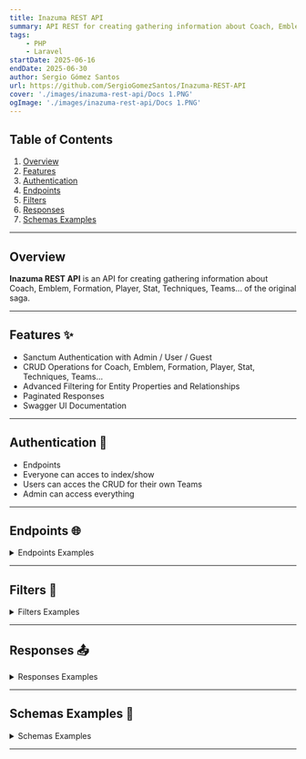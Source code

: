 ```yaml
---
title: Inazuma REST API
summary: API REST for creating gathering information about Coach, Emblem, Formation, Player, Stat, Techniques, Teams... of the original saga.
tags:
    - PHP
    - Laravel
startDate: 2025-06-16
endDate: 2025-06-30
author: Sergio Gómez Santos
url: https://github.com/SergioGomezSantos/Inazuma-REST-API
cover: './images/inazuma-rest-api/Docs 1.PNG'
ogImage: './images/inazuma-rest-api/Docs 1.PNG'
---
```


## Table of Contents
1. [Overview](#overview)
2. [Features](#features)
3. [Authentication](#authentication)
4. [Endpoints](#endpoints)
5. [Filters](#filters)
6. [Responses](#responses)
6. [Schemas Examples](#schemas-examples)

---

## Overview
**Inazuma REST API** is an API for creating gathering information about Coach, Emblem, Formation, Player, Stat, Techniques, Teams... of the original saga.

---

## Features ✨
- Sanctum Authentication with Admin / User / Guest
- CRUD Operations for Coach, Emblem, Formation, Player, Stat, Techniques, Teams...
- Advanced Filtering for Entity Properties and Relationships
- Paginated Responses
- Swagger UI Documentation

---

## Authentication 🔑
- Endpoints
- Everyone can acces to index/show
- Users can acces the CRUD for their own Teams
- Admin can access everything

---

## Endpoints 🌐
<details>
<summary>Endpoints Examples</summary>

![Docs 1](./images/inazuma-rest-api/Docs%201.PNG)
![Docs 2](./images/inazuma-rest-api/Docs%202.PNG)
![Docs 3](./images/inazuma-rest-api/Docs%203.PNG)

</details>

---

## Filters 🔎
<details>
<summary>Filters Examples</summary>

![Filters](./images/inazuma-rest-api/Filters.PNG)
![Filters 2](./images/inazuma-rest-api/Filters%202.PNG)

</details>

---

## Responses 📤 
<details>
<summary>Responses Examples</summary>

![Responses](./images/inazuma-rest-api/Responses.PNG)
![Responses 2](./images/inazuma-rest-api/Responses%202.PNG)

</details>

---

## Schemas Examples 📝 
<details>
<summary>Schemas Examples</summary>

![Schemas 1](./images/inazuma-rest-api/Schemas%201.PNG)
![Schemas 2](./images/inazuma-rest-api/Schemas%202.PNG)
![Schemas 3](./images/inazuma-rest-api/Schemas%203.PNG)

</details>

---